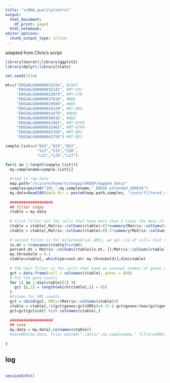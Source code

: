 ```yaml
---
title: "scRNA_qualityControl"
output: 
  html_document:
    df_print: paged
  html_notebook:
editor_options:
  chunk_output_type: inline
---
```


adapted from Chris's script

```r
library(Seurat);library(ggplot2)
library(dplyr);library(stats)

set.seed(1234)
```

```r
mt=c("ENSGALG00000035334", #COX3
     "ENSGALG00000032142", #MT-CO1
     "ENSGALG00000032079", #MT-CYB
     "ENSGALG00000037838", #ND6
     "ENSGALG00000029500", #ND5
     "ENSGALG00000036229", #MT-ND4
     "ENSGALG00000042478", #ND4L
     "ENSGALG00000030436", #ND3
     "ENSGALG00000041091", #MT-ATP6
     "ENSGALG00000032465", #MT-ATP8
     "ENSGALG00000043768", #MT-ND2
     "ENSGALG00000042750") #MT-ND1

```

```r
sample.list=c("N15","N18","N22",
              "S12","S15","S20",
              "L21","L24","L27")
```

```r
for(i in 1:length(sample.list)){
  my.samplename=sample.list[i]
  
  #read in raw data
  map.path="/scicore/home/tschoppp/GROUP/mapped_data/"
  samples=paste0("10x_",my.samplename,"_ENSG6_extended_260819")
  my.data=Read10X(data.dir = paste0(map.path,samples, "/outs/filtered_gene_bc_matrices/10XGenome_ENSG6_extended_210819/"), gene.column = 1)
  
  ###################
  ## filter steps
  ctable = my.data
  
  # first filter out the cells that have more than 5 times the mean of the UMI counts, and less than 20% the mean. These represent the probable doublets and poor cells.
  ctable = ctable[,Matrix::colSums(ctable)<(5*summary(Matrix::colSums(ctable))[4])];dim(ctable)
  ctable = ctable[,Matrix::colSums(ctable)>(0.2*summary(Matrix::colSums(ctable))[3])];dim(ctable)
  
  # second filter is for mitochondrial UMIs, we get rid of cells that show that their fraction of UMIs from MT origin is higher than: 0.1
  is.mt = (rownames(ctable)%in%mt)
  percent.mt = Matrix::colSums(ctable[is.mt, ])/Matrix::colSums(ctable)
  my.threshold = 0.1
  ctable=ctable[,-which(percent.mt> my.threshold)];dim(ctable)
  
  # The next filter is for cells that have an unusual number of genes detected per UMI
  gct = data.frame(cell = colnames(ctable), genes = (0))
  # Put the gene counts
  for (i in 1:dim(ctable)[2] ){
    gct [i,2] = length(which(ctable[,i] > 0))
  }
  #Column for UMI counts
  gct = cbind(gct, UMIs=(Matrix::colSums(ctable)))
  ctable = ctable[,!((gct$genes/gct$UMIs)<0.15 & gct$genes<(max(gct$genes)/3)*2)];dim(ctable)
  gct=gct[gct$cell %in% colnames(ctable),]
  
  ###################
  ## save 
  my.data = my.data[,colnames(ctable)]
  #saveRDS(my.data, file= paste0("./data/",my.samplename,"_filteredUMIs_",format(Sys.Date(), "%d%m%y"),".rds"))
  
}


```

## log

```r

```

```r
sessionInfo()
```
